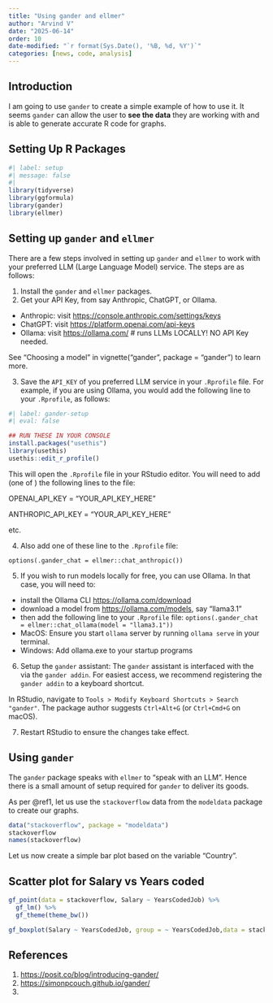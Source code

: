 ```yaml
---
title: "Using gander and ellmer"
author: "Arvind V"
date: "2025-06-14"
order: 10
date-modified: "`r format(Sys.Date(), '%B, %d, %Y')`"
categories: [news, code, analysis]
---
```


## Introduction

I am going to use `gander` to create a simple example of how to use it.
It seems `gander` can allow the user to **see the data** they are
working with and is able to generate accurate R code for graphs.

## Setting Up R Packages

```r
#| label: setup
#| message: false
#| 
library(tidyverse)
library(ggformula)
library(gander)
library(ellmer)
```

## Setting up `gander` and `ellmer`

There are a few steps involved in setting up `gander` and `ellmer` to
work with your preferred LLM (Large Language Model) service. The steps
are as follows:

1.  Install the `gander` and `ellmer` packages.
2.  Get your API Key, from say Anthropic, ChatGPT, or Ollama.\

-   Anthropic: visit <https://console.anthropic.com/settings/keys>
-   ChatGPT: visit <https://platform.openai.com/api-keys>
-   Ollama: visit <https://ollama.com/> \# runs LLMs LOCALLY! NO API Key
    needed.

See “Choosing a model” in vignette("gander", package = "gander") to
learn more.

3.  Save the `API_KEY` of you preferred LLM service in your `.Rprofile`
    file. For example, if you are using Ollama, you would add the
    following line to your `.Rprofile`, as follows:

```r
#| label: gander-setup
#| eval: false

## RUN THESE IN YOUR CONSOLE
install.packages("usethis")
library(usethis)
usethis::edit_r_profile()

```

This will open the `.Rprofile` file in your RStudio editor. You will
need to add (one of ) the following lines to the file:

OPENAI_API_KEY = "YOUR_API_KEY_HERE"

ANTHROPIC_API_KEY = "YOUR_API_KEY_HERE" 

etc.

4.  Also add one of these line to the `.Rprofile` file:

`options(.gander_chat = ellmer::chat_anthropic())`

5.  If you wish to run models locally for free, you can use Ollama. In
    that case, you will need to:

-   install the Ollama CLI <https://ollama.com/download>
-   download a model from <https://ollama.com/models>, say "llama3.1"
-   then add the following line to your `.Rprofile` file:
    `options(.gander_chat = ellmer::chat_ollama(model = "llama3.1"))`
-   MacOS: Ensure you start `ollama` server by running `ollama serve` in
    your terminal.
-   Windows: Add ollama.exe to your startup programs

6.  Setup the `gander` assistant: The `gander` assistant is interfaced
    with the via the `gander addin`. For easiest access, we recommend
    registering the `gander addin` to a keyboard shortcut.

In RStudio, navigate to
`Tools > Modify Keyboard Shortcuts > Search "gander"`. The package
author suggests `Ctrl+Alt+G` (or `Ctrl+Cmd+G` on macOS).

7.  Restart RStudio to ensure the changes take effect.

## Using `gander`

The `gander` package speaks with `ellmer` to "speak with an LLM". Hence
there is a small amount of setup required for `gander` to deliver its
goods.

As per @ref1, let us use the `stackoverflow` data from the `modeldata`
package to create our graphs.

```r
data("stackoverflow", package = "modeldata")
stackoverflow
names(stackoverflow)
```

Let us now create a simple bar plot based on the variable "Country".


## Scatter plot for Salary vs Years coded
```r
gf_point(data = stackoverflow, Salary ~ YearsCodedJob) %>%
  gf_lm() %>% 
  gf_theme(theme_bw()) 

```

```r

gf_boxplot(Salary ~ YearsCodedJob, group = ~ YearsCodedJob,data = stackoverflow)

```



## References

1.  <https://posit.co/blog/introducing-gander/>
2.  <https://simonpcouch.github.io/gander/>
3.  
